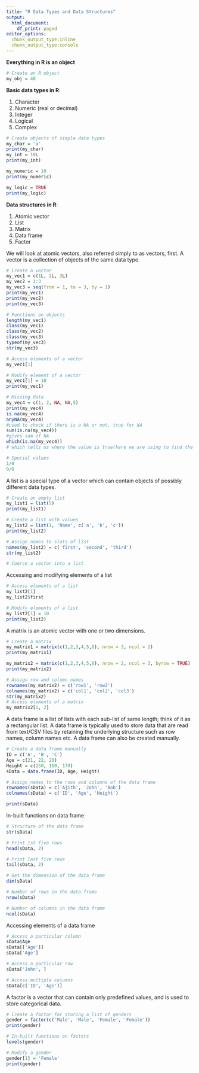 ```yaml
---
title: "R Data Types and Data Structures"
output:
  html_document:
    df_print: paged
editor_options:
  chunk_output_type:inline
  chunk_output_type:console
---
```


**Everything in R is an object**

```r
# Create an R object
my_obj = 48
```

**Basic data types in R**:

1. Character
2. Numeric (real or decimal)
3. Integer
4. Logical
5. Complex

```r
# Create objects of simple data types
my_char = 'a'
print(my_char)
my_int = 10L
print(my_int)

my_numeric = 10
print(my_numeric)

my_logic = TRUE
print(my_logic)
```

**Data structures in R**:

1. Atomic vector
2. List
3. Matrix
4. Data frame
5. Factor

We will look at atomic vectors, also referred simply to as vectors, first. A vector is a collection of objects of the same data type.

```r
# Create a vector
my_vec1 = c(1L, 2L, 3L)
my_vec2 = 1:3
my_vec3 = seq(from = 1, to = 3, by = 1)
print(my_vec1)
print(my_vec2)
print(my_vec3)

# Functions on objects
length(my_vec1)
class(my_vec1)
class(my_vec2)
class(my_vec3)
typeof(my_vec3)
str(my_vec3)

# Access elements of a vector
my_vec1[1]

# Modify element of a vector
my_vec1[1] = 10
print(my_vec1)

# Missing data
my_vec4 = c(1, 2, NA, NA,5)
print(my_vec4)
is.na(my_vec4)
anyNA(my_vec4) 
#used to check if there is a NA or not, true for NA
sum(is.na(my_vec4)) 
#gives sum of NA
which(is.na(my_vec4)) 
# which tells us where the value is true(here we are using to find the NA value)

# Special values
1/0
0/0
```

A list is a special type of a vector which can contain objects of possibly different data types.

```r
# Create an empty list
my_list1 = list(5)
print(my_list1)

# Create a list with values
my_list2 = list(1, 'Name', c('a', 'b', 'c'))
print(my_list2)

# Assign names to slots of list
names(my_list2) = c('first', 'second', 'third')
str(my_list2)

# Coerce a vector into a list
```

Accessing and modifying elements of a list

```r
# Access elements of a list
my_list2[1]
my_list2$first

# Modify elements of a list
my_list2[1] = 10
print(my_list2)
```

A matrix is an atomic vector with one or two dimensions.

```r
# Create a matrix
my_matrix1 = matrix(c(1,2,3,4,5,6), nrow = 3, ncol = 2)
print(my_matrix1)

my_matrix2 = matrix(c(1,2,3,4,5,6), nrow = 2, ncol = 3, byrow = TRUE)
print(my_matrix2)

# Assign row and column names
rownames(my_matrix2) = c('row1', 'row2')
colnames(my_matrix2) = c('col1', 'col2', 'col3')
str(my_matrix2)
# Access elements of a matrix
my_matrix2[1, 2]
```

A data frame is a list of lists with each sub-list of same length; think of it as a rectangular list. A data frame is typically used to store data that are read from text/CSV files by retaining the underlying structure such as row names, column names etc. A data frame can also be created manually.

```r
# Create a data frame manually
ID = c('A', 'B', 'C')
Age = c(21, 22, 20)
Height = c(150, 160, 170)
sData = data.frame(ID, Age, Height)

# Assign names to the rows and columns of the data frame
rownames(sData) = c('Ajith', 'John', 'Bob')
colnames(sData) = c('ID', 'Age', 'Height')

print(sData)
```

In-built functions on data frame

```r
# Structure of the data frame
str(sData) 

# Print 1st five rows
head(sData, 2)

# Print last five rows
tail(sData, 2)

# Get the dimension of the data frame
dim(sData)

# Number of rows in the data frame
nrow(sData)

# Number of columns in the data frame
ncol(sData)
```

Accessing elements of a data frame

```r
# Access a particular column
sData$Age
sData[['Age']]
sData['Age']

# Access a particular row
sData['John', ]

# Access multiple columns
sData[c('ID', 'Age')]
```

A factor is a vector that can contain only predefined values, and is used to store categorical data. 

```r
# Create a factor for storing a list of genders
gender = factor(c('Male', 'Male', 'Female', 'Female'))
print(gender)

# In-built functions on factors
levels(gender)

# Modify a gender
gender[1] = 'Female'
print(gender)
```


